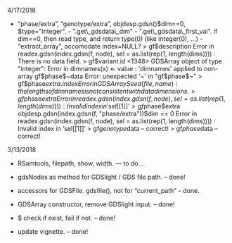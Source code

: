 4/17/2018

- "phase/extra", "genotype/extra", objdesp.gdsn()$dim==0, $type="Integer". 
  - ".get\_gdsdata\_dim"
  - ".get\_gdsdata\_first_val". if dim==0, then read type, and return type(0) (like integer(0), ...)
  - "extract_array", accomodate index=NULL?
> gf$description
Error in readex.gdsn(index.gdsn(f, node), sel = as.list(rep(1, length(dims)))) : 
  There is no data field.
> gf$variant.id
<1348> GDSArray object of type "integer":
Error in dimnames(x) <- value : 'dimnames' applied to non-array
gf$phase$~data
Error: unexpected '~' in "gf$phase$~"
> gf$phase$extra.index
Error in GDSArraySeed(file, name) : 
  the lengths of dimnamesis not consistent with data dimensions.
> gf$phase$extra
Error in readex.gdsn(index.gdsn(f, node), sel = as.list(rep(1, length(dims)))) : 
  Invalid index in 'sel[[1]]'
> gf$phase$extra   objdesp.gdsn(index.gdsn(f, "phase/extra"))$dim == 0
Error in readex.gdsn(index.gdsn(f, node), sel = as.list(rep(1, length(dims)))) : 
  Invalid index in 'sel[[1]]'
> gf$genotype$data  -- correct!
> gf$phase$data   -- correct!


3/13/2018

- RSamtools, filepath, show, width. --- to do...

- gdsNodes as method for GDSlight / GDS file path.   -- done!
- accessors for GDSFile. gdsfile(), not for "current_path" -- done. 
- GDSArray constructor, remove GDSlight input. -- done! 
- $ check if exist, fail if not.   -- done!
- update vignette. -- done!
